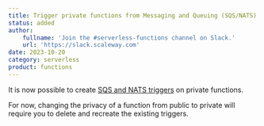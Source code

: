 ```yaml
---
title: Trigger private functions from Messaging and Queuing (SQS/NATS)
status: added
author:
    fullname: 'Join the #serverless-functions channel on Slack.'
    url: 'https://slack.scaleway.com'
date: 2023-10-20
category: serverless
product: functions
---
```


It is now possible to create [SQS and NATS triggers](https://www.scaleway.com/en/docs/serverless-functions/how-to/add-trigger-to-a-function/) on private functions.

<Message type="note">
  For now, changing the privacy of a function from public to private will require you to delete and recreate the existing triggers.
</Message>


